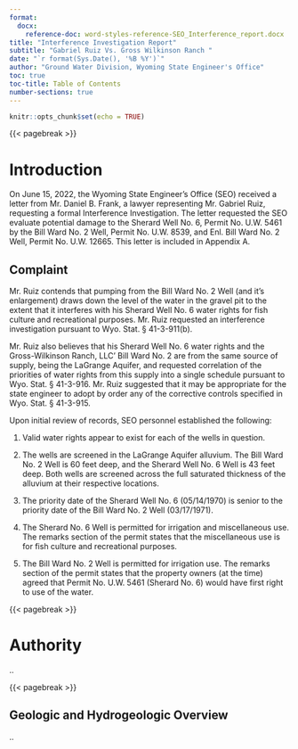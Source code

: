 ```yaml
---
format: 
  docx:
    reference-doc: word-styles-reference-SEO_Interference_report.docx
title: "Interference Investigation Report"
subtitle: "Gabriel Ruiz Vs. Gross Wilkinson Ranch "
date: "`r format(Sys.Date(), '%B %Y')`"
author: "Ground Water Division, Wyoming State Engineer's Office"
toc: true
toc-title: Table of Contents
number-sections: true
---
```


```r
knitr::opts_chunk$set(echo = TRUE)
```

{{< pagebreak >}}

# Introduction

On June 15, 2022, the Wyoming State Engineer's Office (SEO) received a letter from Mr. Daniel B. Frank, a lawyer representing Mr. Gabriel Ruiz, requesting a formal Interference Investigation. The letter requested the SEO evaluate potential damage to the Sherard Well No. 6, Permit No. U.W. 5461 by the Bill Ward No. 2 Well, Permit No. U.W. 8539, and Enl. Bill Ward No. 2 Well, Permit No. U.W. 12665. This letter is included in Appendix A.\

## Complaint

Mr. Ruiz contends that pumping from the Bill Ward No. 2 Well (and it's enlargement) draws down the level of the water in the gravel pit to the extent that it interferes with his Sherard Well No. 6 water rights for fish culture and recreational purposes. Mr. Ruiz requested an interference investigation pursuant to Wyo. Stat. § 41-3-911(b).

Mr. Ruiz also believes that his Sherard Well No. 6 water rights and the Gross-Wilkinson Ranch, LLC' Bill Ward No. 2 are from the same source of supply, being the LaGrange Aquifer, and requested correlation of the priorities of water rights from this supply into a single schedule pursuant to Wyo. Stat. § 41-3-916. Mr. Ruiz suggested that it may be appropriate for the state engineer to adopt by order any of the corrective controls specified in Wyo. Stat. § 41-3-915.

Upon initial review of records, SEO personnel established the following:

1.  Valid water rights appear to exist for each of the wells in question.

2.  The wells are screened in the LaGrange Aquifer alluvium. The Bill Ward No. 2 Well is 60 feet deep, and the Sherard Well No. 6 Well is 43 feet deep. Both wells are screened across the full saturated thickness of the alluvium at their respective locations.

3.  The priority date of the Sherard Well No. 6 (05/14/1970) is senior to the priority date of the Bill Ward No. 2 Well (03/17/1971).

4.  The Sherard No. 6 Well is permitted for irrigation and miscellaneous use. The remarks section of the permit states that the miscellaneous use is for fish culture and recreational purposes.

5.  The Bill Ward No. 2 Well is permitted for irrigation use. The remarks section of the permit states that the property owners (at the time) agreed that Permit No. U.W. 5461 (Sherard No. 6) would have first right to use of the water.

{{< pagebreak >}}

# Authority

..

{{< pagebreak >}}

## Geologic and Hydrogeologic Overview

..
